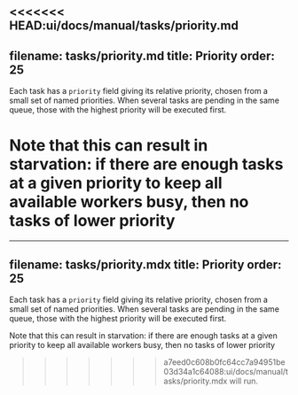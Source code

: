 <<<<<<< HEAD:ui/docs/manual/tasks/priority.md
---
filename: tasks/priority.md
title: Priority
order: 25
---

Each task has a `priority` field giving its relative priority, chosen from a
small set of named priorities. When several tasks are pending in the same
queue, those with the highest priority will be executed first.

Note that this can result in starvation: if there are enough tasks at a given
priority to keep all available workers busy, then no tasks of lower priority
=======
---
filename: tasks/priority.mdx
title: Priority
order: 25
---

Each task has a `priority` field giving its relative priority, chosen from a
small set of named priorities. When several tasks are pending in the same
queue, those with the highest priority will be executed first.

Note that this can result in starvation: if there are enough tasks at a given
priority to keep all available workers busy, then no tasks of lower priority
>>>>>>> a7eed0c608b0fc64cc7a94951be03d34a1c64088:ui/docs/manual/tasks/priority.mdx
will run.